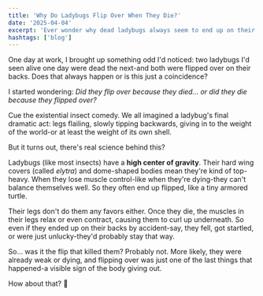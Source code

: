 ```yaml
---
title: 'Why Do Ladybugs Flip Over When They Die?'
date: '2025-04-04'
excerpt: 'Ever wonder why dead ladybugs always seem to end up on their backs? Just me?'
hashtags: ['blog']
---
```


One day at work, I brought up something odd I'd noticed: two ladybugs I'd seen alive one day were dead the next-and both were flipped over on their backs. Does that always happen or is this just a coincidence?

I started wondering: _Did they flip over because they died... or did they die because they flipped over?_

Cue the existential insect comedy. We all imagined a ladybug's final dramatic act: legs flailing, slowly tipping backwards, giving in to the weight of the world-or at least the weight of its own shell.

But it turns out, there's real science behind this?

Ladybugs (like most insects) have a **high center of gravity**. Their hard wing covers (called _elytra_) and dome-shaped bodies mean they're kind of top-heavy. When they lose muscle control-like when they're dying-they can't balance themselves well. So they often end up flipped, like a tiny armored turtle.

Their legs don't do them any favors either. Once they die, the muscles in their legs relax or even contract, causing them to curl up underneath. So even if they ended up on their backs by accident-say, they fell, got startled, or were just unlucky-they'd probably stay that way.

So... was it the flip that killed them? Probably not. More likely, they were already weak or dying, and flipping over was just one of the last things that happened-a visible sign of the body giving out.

How about that? 🤔
